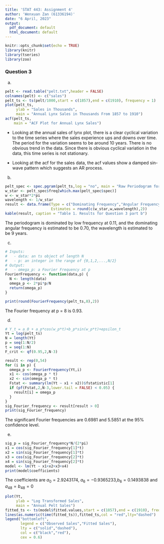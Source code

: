 ```yaml
---
title: 'STAT 443: Assignment 4'
author: 'Wenxuan Zan (61336194)'
date: "6 April, 2023"
output:
  pdf_document: default
  html_document: default
---
```


```r
knitr::opts_chunk$set(echo = TRUE)
library(knitr)
library(tseries)
library(zoo)
```

### Question 3
a)
```r
pelt <- read.table("pelt.txt",header = FALSE)
colnames(pelt) <- c("sales")
pelt_ts <- ts(pelt/1000,start = c(1857),end = c(1910), frequency = 1)
plot(pelt_ts, 
     ylab = "Sales in Thousands",
     main = "Annual Lynx Sales in Thousands From 1857 to 1910")
acf(pelt_ts,
    main = "ACF Plot for Annual Lynx Sales")
```

- Looking at the annual sales of lynx plot, there is a clear cyclical variation to the time series where the sales experience ups and downs over time. The period for the variation seems to be around 10 years. There is no obvious trend in the data. Since there is obvious cyclical variation in the data, this time series is not stationary. 

- Looking at the acf for the sales data, the acf values show a damped sin-wave pattern which suggests an AR process.

b)
```r
pelt_spec <- spec.pgram(pelt_ts,log = "no", main = "Raw Periodogram for Pelt Sales Data")
w_star <- pelt_spec$freq[which.max(pelt_spec$spec)] 
w <- w_star*2*pi 
wavelength <- 1/w_star
result <- data.frame(Type = c("Dominating Frequency","Angular Frequency","Wavelength"),
                     Estimates = round(c(w_star,w,wavelength),2))
kable(result, caption = "Table 1. Results for Question 3 part b")
```

The periodogram is dominated by low frequency at 0.11, and the dominating angular frequency is estimated to be 0.70, the wavelength is estimated to be 9 years. 

c) 
```r
# Inputs:
#   - data: an ts object of length N
#   - p: an integer in the range of {0,1,2,...,N/2}
# Output:
#   - omega_p: a Fourier Frequency at p
FourierFrequency <- function(data,p) {
  N <- length(data)
  omega_p <- 2*pi*p/N
  return(omega_p)
}

print(round(FourierFrequency(pelt_ts,8),2))
```

The Fourier frequency at p = 8 is 0.93.

d) 
```r
# Y_t = a_0 + a_p*cos(w_p*t)+b_p*sin(w_p*t)+epsilon_t
Yt = log(pelt_ts)
N = length(Yt)
p = seq(1:N/2)
t = seq(1:N)
F_crit <- qf(0.95,2,N-3)

result <- rep(0,54)
for (i in p) {
  omega_p <- FourierFrequency(Yt,i)
  x1 <- cos(omega_p * t)
  x2 <- sin(omega_p * t)
  Fstat <- summary(lm(Yt ~ x1 + x2))$fstatistic[1]
  if (pf(Fstat,2,N-3,lower.tail = FALSE) < 0.05) {
    result[i] = omega_p
  }
}
sig_Fourier_frequency <- result[result > 0]
print(sig_Fourier_frequency)
```

The significant Fourier frequencies are 0.6981 and 5.5851 at the 95% confidence level. 

e)
```r
sig_p = sig_Fourier_frequency*N/(2*pi)
x1 = cos(sig_Fourier_frequency[1]*t)
x2 = sin(sig_Fourier_frequency[1]*t)
x3 = cos(sig_Fourier_frequency[2]*t)
x4 = sin(sig_Fourier_frequency[2]*t)
model <- lm(Yt ~ x1+x2+x3+x4)
print(model$coefficients)
```

The coefficients are $a_0 = 2.9243174$, $a_6 =-0.9365233$,$b_6 = 0.1493838$ and $a_{48} = b_{48} = 0$

```r
plot(Yt,
     ylab = "Log Transformed Sales",
     main = "Annual Pelt Sales")
fitted_ts <- ts(model$fitted.values,start = c(1857),end = c(1910), frequency = 1)
lines(as.numeric(time(fitted_ts)),fitted_ts,col = "red",lty="dashed")
legend("bottomleft", 
       legend = c("Observed Sales","Fitted Sales"),
       lty = c("solid","dashed"),
       col = c("black","red"),
       cex = 0.6)
```






